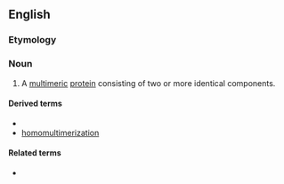 ==English==

===Etymology===
{{prefix|homo|multimer|lang=en}}

===Noun===
{{en-noun}}

# {{lb|en|biochemistry}} A [[multimeric]] [[protein]] consisting of two or more identical components.

====Derived terms====
* {{l|en|homomultimeric}}
* [[homomultimerization]]

====Related terms====
* {{l|en|heteromultimer}}